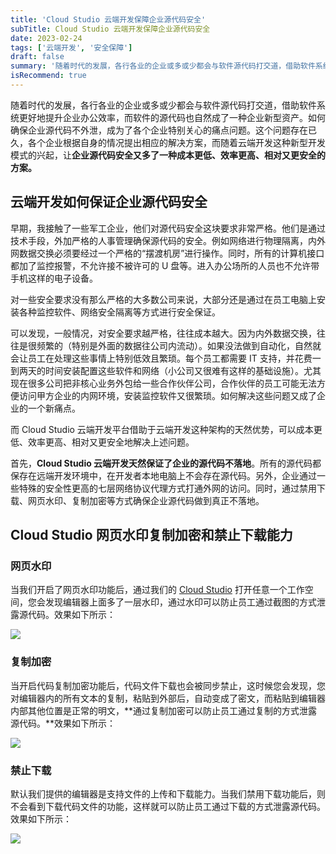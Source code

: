 ```yaml
---
title: '​Cloud Studio 云端开发保障企业源代码安全'
subTitle: ​Cloud Studio 云端开发保障企业源代码安全
date: 2023-02-24
tags: ['云端开发', '安全保障']
draft: false
summary: '随着时代的发展，各行各业的企业或多或少都会与软件源代码打交道，借助软件系统更好地提升企业办公效率，而软件的源代码也自然成了一种企业新型资产。如何确保企业源代码不外泄，成为了各个企业特别关心的痛点问题'
isRecommend: true
---
```


随着时代的发展，各行各业的企业或多或少都会与软件源代码打交道，借助软件系统更好地提升企业办公效率，而软件的源代码也自然成了一种企业新型资产。如何确保企业源代码不外泄，成为了各个企业特别关心的痛点问题。这个问题存在已久，各个企业根据自身的情况提出相应的解决方案，而随着云端开发这种新型开发模式的兴起，让**企业源代码安全又多了一种成本更低、效率更高、相对又更安全的方案。**

## 云端开发如何保证企业源代码安全

早期，我接触了一些军工企业，他们对源代码安全这块要求非常严格。他们是通过技术手段，外加严格的人事管理确保源代码的安全。例如网络进行物理隔离，内外网数据交换必须要经过一个严格的“摆渡机房”进行操作。同时，所有的计算机接口都加了监控报警，不允许接不被许可的 U 盘等。进入办公场所的人员也不允许带手机这样的电子设备。

对一些安全要求没有那么严格的大多数公司来说，大部分还是通过在员工电脑上安装各种监控软件、网络安全隔离等方式进行安全保证。

可以发现，一般情况，对安全要求越严格，往往成本越大。因为内外数据交换，往往是很频繁的（特别是外面的数据往公司内流动）。如果没法做到自动化，自然就会让员工在处理这些事情上特别低效且繁琐。每个员工都需要 IT 支持，并花费一到两天的时间安装配置这些软件和网络（小公司又很难有这样的基础设施）。尤其现在很多公司把非核心业务外包给一些合作伙伴公司，合作伙伴的员工可能无法方便访问甲方企业的内网环境，安装监控软件又很繁琐。如何解决这些问题又成了企业的一个新痛点。

而 Cloud Studio 云端开发平台借助于云端开发这种架构的天然优势，可以成本更低、效率更高、相对又更安全地解决上述问题。

首先，**Cloud Studio 云端开发天然保证了企业的源代码不落地**。所有的源代码都保存在远端开发环境中，在开发者本地电脑上不会存在源代码。另外，企业通过一些特殊的安全性更高的七层网络协议代理方式打通外网的访问。同时，通过禁用下载、网页水印、复制加密等方式确保企业源代码做到真正不落地。  


## Cloud Studio 网页水印复制加密和禁止下载能力


### 网页水印

当我们开启了网页水印功能后，通过我们的 [Cloud Studio](https://ide.cloud.tencent.com/) 打开任意一个工作空间，您会发现编辑器上面多了一层水印，通过水印可以防止员工通过截图的方式泄露源代码。效果如下所示：

![](https://help-assets.codehub.cn/enterprise/cloudStudio/004.png)

### **复制加密**

当开启代码复制加密功能后，代码文件下载也会被同步禁止，这时候您会发现，您对编辑器内的所有文本的复制，粘贴到外部后，自动变成了密文，而粘贴到编辑器内部其他位置是正常的明文，**通过复制加密可以防止员工通过复制的方式泄露源代码。**效果如下所示：

![](https://help-assets.codehub.cn/enterprise/cloudStudio/005.gif)

### **禁止下载**

默认我们提供的编辑器是支持文件的上传和下载能力。当我们禁用下载功能后，则不会看到下载代码文件的功能，这样就可以防止员工通过下载的方式泄露源代码。效果如下所示：

![](https://help-assets.codehub.cn/enterprise/cloudStudio/006.gif)